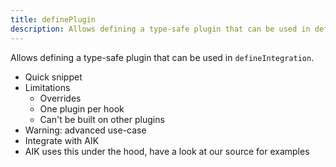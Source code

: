 ```yaml
---
title: definePlugin
description: Allows defining a type-safe plugin that can be used in defineIntegration.
---
```


Allows defining a type-safe plugin that can be used in `defineIntegration`.

- Quick snippet
- Limitations
    - Overrides
    - One plugin per hook
    - Can't be built on other plugins
- Warning: advanced use-case
- Integrate with AIK
- AIK uses this under the hood, have a look at our source for examples